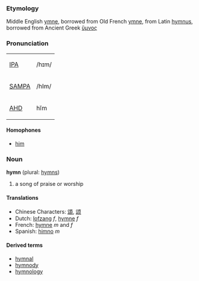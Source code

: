 ===Etymology===
Middle English [[ymne]], borrowed from Old French [[ymne]], from Latin [[hymnus]], borrowed from Ancient Greek [[ὕμνος]]

===Pronunciation===
{| border=1 cellpadding=5
| [[w:IPA|IPA]] || /hɪm/
|-
| [[w:SAMPA|SAMPA]] || /hIm/
|-
| [[w:AHD|AHD]] || hĭm
|}

====Homophones====
*[[him]]

===Noun===
'''hymn''' (plural: [[hymns]])
# a song of praise or worship

====Translations====
*Chinese Characters: [[頌]], [[颂]]
*Dutch: [[lofzang]] ''f'', [[hymne]] ''f''
*French: [[hymne]] ''m'' and ''f''
*Spanish: [[himno]] ''m''

====Derived terms====
*[[hymnal]]
*[[hymnody]]
*[[hymnology]]